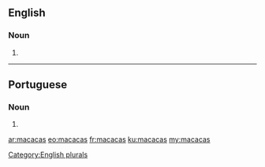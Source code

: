 ==English==

===Noun===
{{head|en}}

# {{plural of|macaca}}

[[Category:English plurals]]

----

==Portuguese==

===Noun===
{{head|pt}} {{f}}

# {{plural of|macaca|lang=pt}}

[[ar:macacas]]
[[eo:macacas]]
[[fr:macacas]]
[[ku:macacas]]
[[my:macacas]]